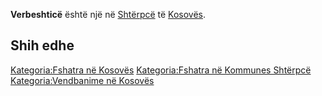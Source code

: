 {{Fshat në 
 | Emri                = Verbeshticë
 | EmriAlt                = 
 | NAME_SHORT_FORM=      
 | NAME_GENERIC=      
 | NAME_SORT_NAME_RO=      VERBESHTICE
 | FULL_NAME_RO = Verbeshticë
 | FULL_NAME_ND_RO=Verbeshtice
 | SORT_NAME_RG=VERBESHTICE
 | FULL_NAME_RG=Verbeshticë
 | FULL_NAME_ND_RG=Verbeshtice
 | SRP_NAME_SHORT_FORM=      
 | SRP_NAME_GENERIC=      
 | SRP_NAME_SORT_NAME_RO=      
 | SRP_FULL_NAME_RO = 
 | SRP_FULL_NAME_ND_RO=
 | SRP_SORT_NAME_RG=
 | SRP_FULL_NAME_RG=
 | SRP_FULL_NAME_ND_RG=
 | Emri (Rasa dhanore) = 
 | Figura              = 
 | Shteti              = Kosovo
 | Komuna              = Shtërpcë
 | Kodi postar         = 
 | Sipërfaqja          = 

 | Popullsia           = 

 | Regj. i popullsisë  = 
 | Dend. e popullsisë  = 
 | Faqja zyrtare       = 
 <!--- Koordinatat ----> 
 | Gjerësia            = 42.236667
 | Gjatësia            = 20.978889
 | Lartësia            = 
}}
'''Verbeshticë''' është një [[]] në [[Shtërpcë]] të [[Kosovës]].

<!-- == Gjeografia == -->
<!-- == Historia == -->
<!-- == Demografia == -->
== Shih edhe ==
{{Komuna Shtërpcë}}
{{Kosovo-Administrata-Cung}}

[[Kategoria:Fshatra në Kosovës]]
[[Kategoria:Fshatra në Kommunes Shtërpcë]]
[[Kategoria:Vendbanime në Kosovës]]